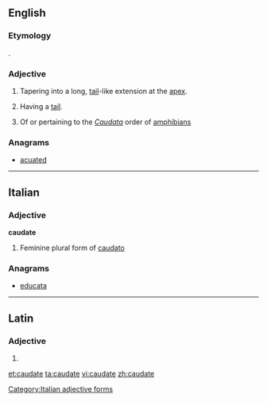 ==English==

===Etymology===
{{etyl|la|en}} {{lena}} {{term|cauda|lang=la||tail}}.

===Adjective===
{{en-adj|-}}

# {{context|botany}} Tapering into a long, [[tail]]-like extension at the [[apex]].
# {{context|zoology}} Having a [[tail]].
# {{context|zoology}} Of or pertaining to the ''[[Caudata]]'' order of [[amphibian]]s

===Anagrams===
* [[acuated#English|acuated]]

----

==Italian==

===Adjective===
'''caudate''' {{f}}

# Feminine plural form of [[caudato]]

===Anagrams===
* [[educata#Italian|educata]]

[[Category:Italian adjective forms]]

----

==Latin==

===Adjective===
{{la-adj-form|caudāte}}

# {{inflection of|caudatus|caudātus|voc|m|s|lang=la}}

[[et:caudate]]
[[ta:caudate]]
[[vi:caudate]]
[[zh:caudate]]